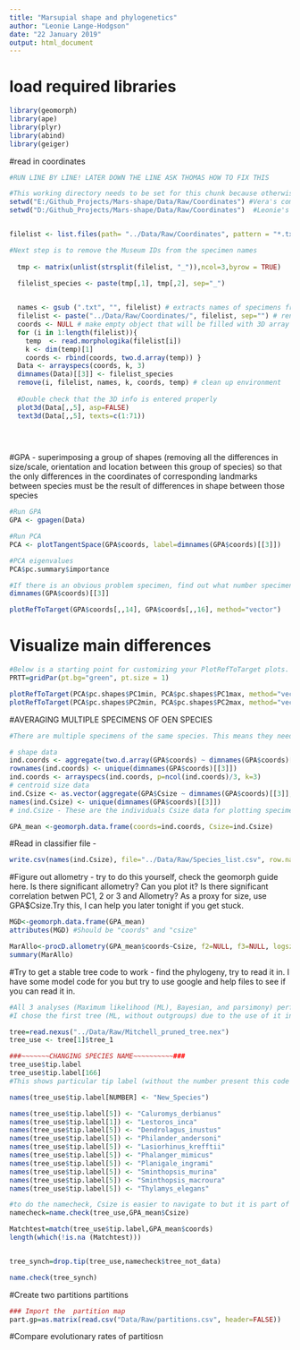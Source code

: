 ```yaml
---
title: "Marsupial shape and phylogenetics"
author: "Leonie Lange-Hodgson"
date: "22 January 2019"
output: html_document
---
```



# load required libraries

```r

library(geomorph)
library(ape)
library(plyr)
library(abind)
library(geiger)

```
#read in coordinates
```r

#RUN LINE BY LINE! LATER DOWN THE LINE ASK THOMAS HOW TO FIX THIS

#This working directory needs to be set for this chunk because otherwise it won't find the files. It is an issue of rmd talking to R itself.
setwd("E:/Github_Projects/Mars-shape/Data/Raw/Coordinates") #Vera's computer
setwd("D:/Github_Projects/Mars-shape/Data/Raw/Coordinates")  #Leonie's computer


filelist <- list.files(path= "../Data/Raw/Coordinates", pattern = "*.txt")

#Next step is to remove the Museum IDs from the specimen names   
  
  tmp <- matrix(unlist(strsplit(filelist, "_")),ncol=3,byrow = TRUE)   

  filelist_species <- paste(tmp[,1], tmp[,2], sep="_")

  
  names <- gsub (".txt", "", filelist) # extracts names of specimens from the file name
  filelist <- paste("../Data/Raw/Coordinates/", filelist, sep="") # rename with path
  coords <- NULL # make empty object that will be filled with 3D array of coordinate data
  for (i in 1:length(filelist)){
    temp  <- read.morphologika(filelist[i]) 
    k <- dim(temp)[1] 
    coords <- rbind(coords, two.d.array(temp)) }
  Data <- arrayspecs(coords, k, 3) 
  dimnames(Data)[[3]] <- filelist_species
  remove(i, filelist, names, k, coords, temp) # clean up environment
  
  #Double check that the 3D info is entered properly
  plot3d(Data[,,5], asp=FALSE)
  text3d(Data[,,5], texts=c(1:71))

  
  
```



#GPA - superimposing a group of shapes (removing all the differences in size/scale, orientation and location between this group of species) so that the only differences in the coordinates of corresponding landmarks between species must be the result of differences in shape between those species
```r
#Run GPA
GPA <- gpagen(Data)

#Run PCA
PCA <- plotTangentSpace(GPA$coords, label=dimnames(GPA$coords)[[3]])

#PCA eigenvalues
PCA$pc.summary$importance

#If there is an obvious problem specimen, find out what number specimen it is on the GPA
dimnames(GPA$coords)[[3]]

plotRefToTarget(GPA$coords[,,14], GPA$coords[,,16], method="vector")

```


# Visualize main differences
```r

#Below is a starting point for customizing your PlotRefToTarget plots. I recommend playing with this! This then gets fed into plotRefToTarget as per below.
PRTT=gridPar(pt.bg="green", pt.size = 1)

plotRefToTarget(PCA$pc.shapes$PC1min, PCA$pc.shapes$PC1max, method="vector", mag=0.6,gridPars = PRTT)
plotRefToTarget(PCA$pc.shapes$PC2min, PCA$pc.shapes$PC2max, method="vector") #Back to standard grey
```

#AVERAGING MULTIPLE SPECIMENS OF OEN SPECIES

```r
#There are multiple specimens of the same species. This means they need to be averaged before continuing 

# shape data
ind.coords <- aggregate(two.d.array(GPA$coords) ~ dimnames(GPA$coords)[[3]], FUN=mean)[,-1]
rownames(ind.coords) <- unique(dimnames(GPA$coords)[[3]])
ind.coords <- arrayspecs(ind.coords, p=ncol(ind.coords)/3, k=3)
# centroid size data
ind.Csize <- as.vector(aggregate(GPA$Csize ~ dimnames(GPA$coords)[[3]], FUN=mean)[,-1])
names(ind.Csize) <- unique(dimnames(GPA$coords)[[3]])
# ind.Csize - These are the individuals Csize data for plotting specimen allometry graphs

GPA_mean <-geomorph.data.frame(coords=ind.coords, Csize=ind.Csize)

```
#Read in classifier file - 

```r

write.csv(names(ind.Csize), file="../Data/Raw/Species_list.csv", row.names=FALSE, col.names=FALSE)


```

#Figure out allometry - try to do this yourself, check the geomorph guide here. Is there significant allometry? Can you plot it? Is there significant correlation betwen PC1, 2 or 3 and Allometry? As a proxy for size, use GPA$Csize.Try this, I can help you later tonight if you get stuck.

```r
MGD<-geomorph.data.frame(GPA_mean)
attributes(MGD) #Should be "coords" and "csize"

MarAllo<-procD.allometry(GPA_mean$coords~Csize, f2=NULL, f3=NULL, logsz=TRUE, data=MGD, iter=149, print.progress=FALSE)
summary(MarAllo)

```

#Try to get a stable tree code to work - find the phylogeny, try to read it in. I have some model code for you but try to use google and help files to see if you can read it in.

```r
#All 3 analyses (Maximum likelihood (ML), Bayesian, and parsimony) performed in Mitchell et al. (2014) resulted in well-resolved and concordant trees.
#I chose the first tree (ML, without outgroups) due to the use of it in their further analyses

tree=read.nexus("../Data/Raw/Mitchell_pruned_tree.nex")
tree_use <- tree[1]$tree_1

###~~~~~~~CHANGING SPECIES NAME~~~~~~~~~~###
tree_use$tip.label
tree_use$tip.label[166]  
#This shows particular tip label (without the number present this code will provide you with all the tip labels)

names(tree_use$tip.label[NUMBER] <- "New_Species")

names(tree_use$tip.label[5]) <- "Caluromys_derbianus"
names(tree_use$tip.label[1]) <- "Lestoros_inca"
names(tree_use$tip.label[5]) <- "Dendrolagus_inustus"
names(tree_use$tip.label[5]) <- "Philander_andersoni"
names(tree_use$tip.label[5]) <- "Lasiorhinus_krefftii"
names(tree_use$tip.label[5]) <- "Phalanger_mimicus"
names(tree_use$tip.label[5]) <- "Planigale_ingrami"
names(tree_use$tip.label[5]) <- "Sminthopsis_murina"
names(tree_use$tip.label[5]) <- "Sminthopsis_macroura"
names(tree_use$tip.label[5]) <- "Thylamys_elegans"

#to do the namecheck, Csize is easier to navigate to but it is part of the same gdf so that's fine
namecheck=name.check(tree_use,GPA_mean$Csize)

Matchtest=match(tree_use$tip.label,GPA_mean$coords)
length(which(!is.na (Matchtest)))


tree_synch=drop.tip(tree_use,namecheck$tree_not_data)

name.check(tree_synch)

```

#Create two partitions partitions
```r
### Import the  partition map
part.gp=as.matrix(read.csv("Data/Raw/partitions.csv", header=FALSE))

```

#Compare evolutionary rates of partitiosn
```r


```

